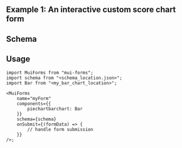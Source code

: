 
## Example 1: An interactive custom score chart form

<InteractiveScoreChart />

## Schema


<SchemaViewer value={schema} />

## Usage

```tsx copy
import MuiForms from "mui-forms";
import schema from "<schema_location.json>";
import Bar from "<my_bar_chart_location>";

<MuiForms
    name="myForm"
    components={{
        piechartbarchart: Bar
    }}
    schema={schema}
    onSubmit={(formData) => {
        // handle form submission
    }}
/>;
```
